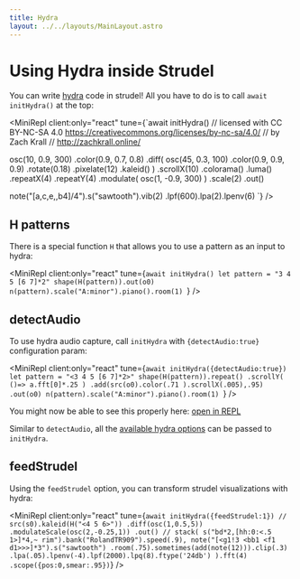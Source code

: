 ```yaml
---
title: Hydra
layout: ../../layouts/MainLayout.astro
---
```



# Using Hydra inside Strudel

You can write [hydra](https://hydra.ojack.xyz/) code in strudel! All you have to do is to call `await initHydra()` at the top:

<MiniRepl
  client:only="react"
  tune={`await initHydra()
// licensed with CC BY-NC-SA 4.0 https://creativecommons.org/licenses/by-nc-sa/4.0/
// by Zach Krall
// http://zachkrall.online/

osc(10, 0.9, 300)
.color(0.9, 0.7, 0.8)
.diff(
osc(45, 0.3, 100)
.color(0.9, 0.9, 0.9)
.rotate(0.18)
.pixelate(12)
.kaleid()
)
.scrollX(10)
.colorama()
.luma()
.repeatX(4)
.repeatY(4)
.modulate(
osc(1, -0.9, 300)
)
.scale(2)
.out()

note("[a,c,e,<a4 ab4 g4 gb4>,b4]/4").s("sawtooth").vib(2)
.lpf(600).lpa(2).lpenv(6)
`}
/>

## H patterns

There is a special function `H` that allows you to use a pattern as an input to hydra:

<MiniRepl
  client:only="react"
  tune={`await initHydra()
let pattern = "3 4 5 [6 7]*2"
shape(H(pattern)).out(o0)
n(pattern).scale("A:minor").piano().room(1)
`}
/>

## detectAudio

To use hydra audio capture, call `initHydra` with `{detectAudio:true}` configuration param:

<MiniRepl
  client:only="react"
  tune={`await initHydra({detectAudio:true})
let pattern = "<3 4 5 [6 7]*2>"
shape(H(pattern)).repeat()
  .scrollY(
    ()=> a.fft[0]*.25
  )
  .add(src(o0).color(.71 ).scrollX(.005),.95)
.out(o0)
n(pattern).scale("A:minor").piano().room(1)
`}
/>

You might now be able to see this properly here: [open in REPL](/#YXdhaXQgaW5pdEh5ZHJhKCkKbGV0IHBhdHRlcm4gPSAiMyA0IDUgWzYgN10qMiIKc2hhcGUoSChwYXR0ZXJuKSkub3V0KG8wKQpuKHBhdHRlcm4pLnNjYWxlKCJBOm1pbm9yIikucGlhbm8oKS5yb29tKDEpIA%3D%3D)

Similar to `detectAudio`, all the [available hydra options](https://github.com/hydra-synth/hydra-synth#api) can be passed to `initHydra`.

## feedStrudel

Using the `feedStrudel` option, you can transform strudel visualizations with hydra:

<MiniRepl
  client:only="react"
  tune={`await initHydra({feedStrudel:1})
//
src(s0).kaleid(H("<4 5 6>"))
  .diff(osc(1,0.5,5))
  .modulateScale(osc(2,-0.25,1))
  .out()
//
stack(
  s("bd*2,[hh:0:<.5 1>]*4,~ rim").bank("RolandTR909").speed(.9),
  note("[<g1!3 <bb1 <f1 d1>>>]*3").s("sawtooth")
  .room(.75).sometimes(add(note(12))).clip(.3)
  .lpa(.05).lpenv(-4).lpf(2000).lpq(8).ftype('24db')
).fft(4)
  .scope({pos:0,smear:.95})`}
/>
